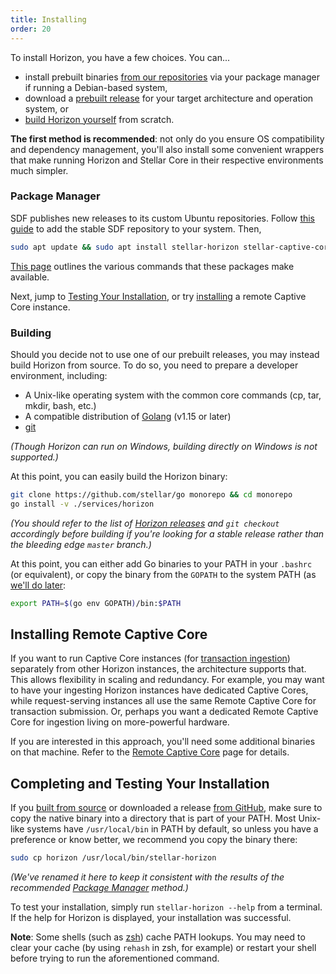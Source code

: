 ```yaml
---
title: Installing
order: 20
---
```



To install Horizon, you have a few choices. You can...
  - install prebuilt binaries [from our repositories](#package-manager) via your package manager if running a Debian-based system,
  - download a [prebuilt release](https://github.com/stellar/go/releases/latest) for your target architecture and operation system, or
  - [build Horizon yourself](#building) from scratch.

**The first method is recommended**: not only do you ensure OS compatibility and dependency management, you'll also install some convenient wrappers that make running Horizon and Stellar Core in their respective environments much simpler.

### Package Manager
SDF publishes new releases to its custom Ubuntu repositories. Follow [this guide](https://github.com/stellar/packages/blob/master/docs/adding-the-sdf-stable-repository-to-your-system.md#adding-the-sdf-stable-repository-to-your-system) to add the stable SDF repository to your system. Then, 

<CodeExample>

```bash
sudo apt update && sudo apt install stellar-horizon stellar-captive-core
```

</CodeExample>

[This page](https://github.com/stellar/packages/blob/master/docs/installing-individual-packages.md#installing-individual-packages) outlines the various commands that these packages make available.

Next, jump to [Testing Your Installation](#completing-and-testing-your-installation), or try [installing](#installing-remote-captive-core) a remote Captive Core instance.

### Building
Should you decide not to use one of our prebuilt releases, you may instead build Horizon from source. To do so, you need to prepare a developer environment, including:

- A Unix-like operating system with the common core commands (cp, tar, mkdir, bash, etc.)
- A compatible distribution of [Golang](https://golang.org/dl/) (v1.15 or later)
- [git](https://git-scm.com/)

_(Though Horizon can run on Windows, *building* directly on Windows is not supported.)_

At this point, you can easily build the Horizon binary:

<CodeExample>

```bash
git clone https://github.com/stellar/go monorepo && cd monorepo
go install -v ./services/horizon
```

</CodeExample>

_(You should refer to the list of [Horizon releases](https://github.com/stellar/go/releases) and `git checkout` accordingly before building if you're looking for a stable release rather than the bleeding edge `master` branch.)_

At this point, you can either add Go binaries to your PATH in your `.bashrc` (or equivalent), or copy the binary from the `GOPATH` to the system PATH (as [we'll do later](#completing-and-testing-your-installation):

<CodeExample>

```bash
export PATH=$(go env GOPATH)/bin:$PATH
```

</CodeExample>

## Installing Remote Captive Core

If you want to run Captive Core instances (for [transaction ingestion](./running.mdx#ingesting-transactions)) separately from other Horizon instances, the architecture supports that. This allows flexibility in scaling and redundancy. For example, you may want to have your ingesting Horizon instances have dedicated Captive Cores, while request-serving instances all use the same Remote Captive Core for transaction submission. Or, perhaps you want a dedicated Remote Captive Core for ingestion living on more-powerful hardware.

If you are interested in this approach, you'll need some additional binaries on that machine. Refer to the [Remote Captive Core](./remote-core.mdx) page for details.


## Completing and Testing Your Installation

If you [built from source](#building) or downloaded a release [from GitHub](https://github.com/stellar/go/releases), make sure to copy the native binary into a directory that is part of your PATH. Most Unix-like systems have `/usr/local/bin` in PATH by default, so unless you have a preference or know better, we recommend you copy the binary there:

<CodeExample>

```bash
sudo cp horizon /usr/local/bin/stellar-horizon
```

</CodeExample>

_(We've renamed it here to keep it consistent with the results of the recommended [Package Manager](#package-manager) method.)_

To test your installation, simply run `stellar-horizon --help` from a terminal. If the help for Horizon is displayed, your installation was successful.

**Note**: Some shells (such as [zsh](https://www.zsh.org/)) cache PATH lookups. You may need to clear your cache (by using `rehash` in zsh, for example) or restart your shell before trying to run the aforementioned command.

